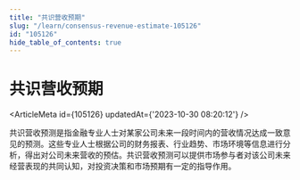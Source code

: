 ```yaml
---
title: "共识营收预期"
slug: "/learn/consensus-revenue-estimate-105126"
id: "105126"
hide_table_of_contents: true
---
```



# 共识营收预期

<ArticleMeta id={105126} updatedAt={'2023-10-30 08:20:12'} />
<div className='border-solid border-b border-t-0 my-4 border-[var(--ifm-color-gray-300)]' />

共识营收预测是指金融专业人士对某家公司未来一段时间内的营收情况达成一致意见的预测。这些专业人士根据公司的财务报表、行业趋势、市场环境等信息进行分析，得出对公司未来营收的预估。共识营收预测可以提供市场参与者对该公司未来经营表现的共同认知，对投资决策和市场预期有一定的指导作用。
